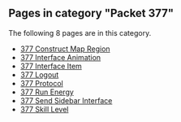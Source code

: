 <!-- DO NOT EDIT BELOW THIS LINE, OR CHANGE THIS COMMENT, CODE AUTOMATICALLY GENERATED BY category.sh -->
== '''Pages in category "Packet 377"''' ==
The following 8 pages are in this category.
* [[377 Construct Map Region]]
* [[377 Interface Animation]]
* [[377 Interface Item]]
* [[377 Logout]]
* [[377 Protocol]]
* [[377 Run Energy]]
* [[377 Send Sidebar Interface]]
* [[377 Skill Level]]
